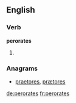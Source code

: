 ==English==

===Verb===
'''perorates'''

# {{en-third-person singular of|perorate}}

===Anagrams===
* [[praetores#English|praetores]], [[prætores#English|prætores]]

[[de:perorates]]
[[fr:perorates]]